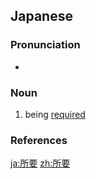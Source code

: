 ==Japanese==
{{ja-kanjitab|しょ|よう|yomi=o}}

===Pronunciation===
* {{ja-pron|しょよう|y=o|acc=0|acc_ref=NHK}}

===Noun===
{{ja-noun|しょよう}}

# being [[required]]

===References===
<references/>

[[ja:所要]]
[[zh:所要]]